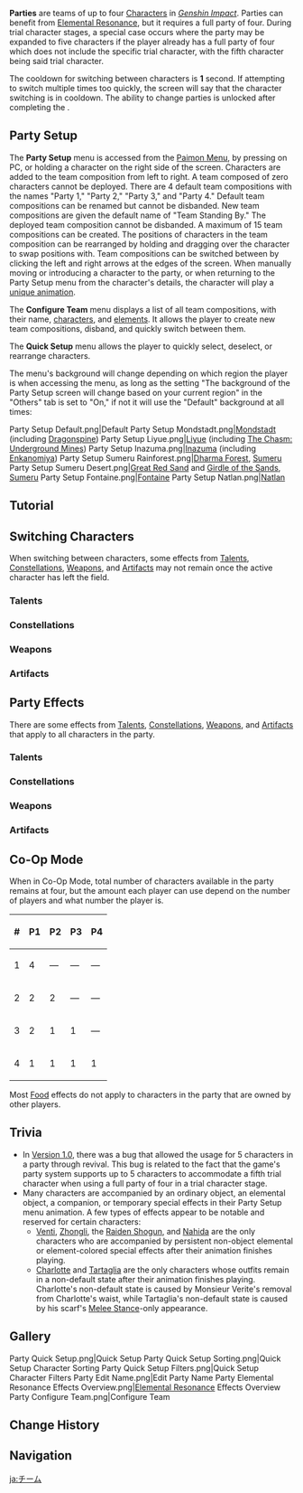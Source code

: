 {{Terminology Infobox
|image        = Party Setup Default.png
|type         = Game Systems
|group        = Menus
}}
'''Parties''' are teams of up to four [[Characters]] in ''[[Genshin Impact]]''. Parties can benefit from [[Elemental Resonance]], but it requires a full party of four. During trial character stages, a special case occurs where the party may be expanded to five characters if the player already has a full party of four which does not include the specific trial character, with the fifth character being said trial character.

The cooldown for switching between characters is '''1''' second. If attempting to switch multiple times too quickly, the screen will say that the character switching is in cooldown. The ability to change parties is unlocked after completing the {{Quest|Unexpected Power}}.

==Party Setup==
The '''Party Setup''' menu is accessed from the [[Paimon Menu]], by pressing {{Key|L}} on PC, or holding a character on the right side of the screen. Characters are added to the team composition from left to right. A team composed of zero characters cannot be deployed. There are 4 default team compositions with the names "Party 1," "Party 2," "Party 3," and "Party 4." Default team compositions can be renamed but cannot be disbanded. New team compositions are given the default name of "Team Standing By." The deployed team composition cannot be disbanded. A maximum of 15 team compositions can be created. The positions of characters in the team composition can be rearranged by holding and dragging over the character to swap positions with. Team compositions can be switched between by clicking the left and right arrows at the edges of the screen. When manually moving or introducing a character to the party, or when returning to the Party Setup menu from the character's details, the character will play a [[:Category:Character Party Setup GIFs|unique animation]].

The '''Configure Team''' menu displays a list of all team compositions, with their name, [[character]]s, and [[element]]s. It allows the player to create new team compositions, disband, and quickly switch between them.

The '''Quick Setup''' menu allows the player to quickly select, deselect, or rearrange characters.

The menu's background will change depending on which region the player is when accessing the menu, as long as the setting "The background of the Party Setup screen will change based on your current region" in the "Others" tab is set to "On," if not it will use the "Default" background at all times:
<gallery>
Party Setup Default.png|Default
Party Setup Mondstadt.png|[[Mondstadt]] (including [[Dragonspine]])
Party Setup Liyue.png|[[Liyue]] (including [[The Chasm: Underground Mines]])
Party Setup Inazuma.png|[[Inazuma]] (including [[Enkanomiya]])
Party Setup Sumeru Rainforest.png|[[Dharma Forest]], [[Sumeru]]
Party Setup Sumeru Desert.png|[[Great Red Sand]] and [[Girdle of the Sands]], [[Sumeru]]
Party Setup Fontaine.png|[[Fontaine]]
Party Setup Natlan.png|[[Natlan]]
</gallery>

==Tutorial==
{{Tutorial|Configure Party Order}}

==Switching Characters==
When switching between characters, some effects from [[Talent]]s, [[Constellation]]s, [[Weapon]]s, and [[Artifact]]s may not remain once the active character has left the field.

===Talents===
{{Talents by Category Table|Requires Staying on Field Talents}}

===Constellations===
{{Constellations by Category Table|Requires Staying on Field Constellations}}

===Weapons===
{{Weapons by Category Table|Requires Staying on Field Passive Weapons}}

===Artifacts===
{{Artifacts by Category Table|Requires Staying on Field Artifacts}}

==Party Effects==
There are some effects from [[Talent]]s, [[Constellation]]s, [[Weapon]]s, and [[Artifact]]s that apply to all characters in the party.

===Talents===
{{Talents by Category Table|Party Talents}}

===Constellations===
{{Constellations by Category Table|Party Constellations}}

===Weapons===
{{Weapons by Category Table|Party Passive Weapons}}

===Artifacts===
{{Artifacts by Category Table|Party Artifacts}}

==Co-Op Mode==
{{Main|Co-Op Mode}}
When in Co-Op Mode, total number of characters available in the party remains at four, but the amount each player can use depend on the number of players and what number the player is.
{|class="wikitable align-center"
! # !! P1 !! P2 !! P3 !! P4
|-
! 1
| 4 || &mdash; || &mdash; || &mdash;
|-
! 2
| 2 || 2 || &mdash; || &mdash;
|-
! 3
| 2 || 1 || 1 || &mdash;
|-
! 4
| 1 || 1 || 1 || 1
|}

Most [[Food]] effects do not apply to characters in the party that are owned by other players.

==Trivia==
* In [[Version 1.0]], there was a bug that allowed the usage for 5 characters in a party through revival. This bug is related to the fact that the game's party system supports up to 5 characters to accommodate a fifth trial character when using a full party of four in a trial character stage.
* Many characters are accompanied by an ordinary object, an elemental object, a companion, or temporary special effects in their Party Setup menu animation. A few types of effects appear to be notable and reserved for certain characters:
** [[Venti]], [[Zhongli]], the [[Raiden Shogun]], and [[Nahida]] are the only characters who are accompanied by persistent non-object elemental or element-colored special effects after their animation finishes playing.
** [[Charlotte]] and [[Tartaglia]] are the only characters whose outfits remain in a non-default state after their animation finishes playing.<!-- Xiao's mask at his waist is... still there --> Charlotte's non-default state is caused by Monsieur Verite's removal from Charlotte's waist, while Tartaglia's non-default state is caused by his scarf's [[Foul Legacy: Raging Tide|Melee Stance]]-only appearance.

==Gallery==
<gallery>
Party Quick Setup.png|Quick Setup
Party Quick Setup Sorting.png|Quick Setup Character Sorting
Party Quick Setup Filters.png|Quick Setup Character Filters
Party Edit Name.png|Edit Party Name
Party Elemental Resonance Effects Overview.png|[[Elemental Resonance]] Effects Overview
Party Configure Team.png|Configure Team
</gallery>

==Change History==
{{Change History|1.0}}

==Navigation==
{{Game Systems Navbox}}

[[ja:チーム]]